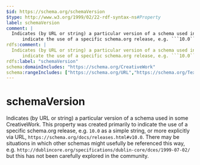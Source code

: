 ```yaml
---
$id: https://schema.org/schemaVersion
$type: http://www.w3.org/1999/02/22-rdf-syntax-ns#Property
label: schemaVersion
comment: |
  Indicates (by URL or string) a particular version of a schema used in some CreativeWork. This property was created primarily to
      indicate the use of a specific schema.org release, e.g. ```10.0``` as a simple string, or more explicitly via URL, ```https://schema.org/docs/releases.html#v10.0```. There may be situations in which other schemas might usefully be referenced this way, e.g. ```http://dublincore.org/specifications/dublin-core/dces/1999-07-02/``` but this has not been carefully explored in the community.
rdfs:comment: |
  Indicates (by URL or string) a particular version of a schema used in some CreativeWork. This property was created primarily to
      indicate the use of a specific schema.org release, e.g. ```10.0``` as a simple string, or more explicitly via URL, ```https://schema.org/docs/releases.html#v10.0```. There may be situations in which other schemas might usefully be referenced this way, e.g. ```http://dublincore.org/specifications/dublin-core/dces/1999-07-02/``` but this has not been carefully explored in the community.
rdfs:label: "schemaVersion"
schema:domainIncludes: "https://schema.org/CreativeWork"
schema:rangeIncludes: ["https://schema.org/URL","https://schema.org/Text"]
---
```


# schemaVersion

Indicates (by URL or string) a particular version of a schema used in some CreativeWork. This property was created primarily to
    indicate the use of a specific schema.org release, e.g. ```10.0``` as a simple string, or more explicitly via URL, ```https://schema.org/docs/releases.html#v10.0```. There may be situations in which other schemas might usefully be referenced this way, e.g. ```http://dublincore.org/specifications/dublin-core/dces/1999-07-02/``` but this has not been carefully explored in the community.

